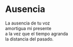 # Ausencia {-}


La ausencia de tu voz<br>
amortigua mi presente<br>
a la vez que el tiempo agranda<br>
la distancia del pasado.

